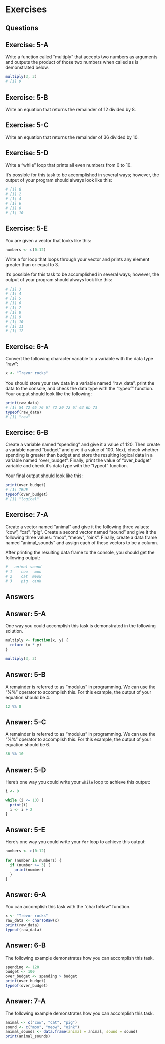 # Exercises {.unnumbered}

## Questions

::: callout
## Exercise: 5-A

Write a function called "multiply" that accepts two numbers as arguments and outputs the product of those two numbers when called as is demonstrated below.

``` r
multiply(3, 3)
# [1] 9
```
:::

::: callout
## Exercise: 5-B
Write an equation that returns the remainder of 12 divided by 8.
:::

::: callout
## Exercise: 5-C
Write an equation that returns the remainder of 36 divided by 10.
:::

::: callout
## Exercise: 5-D
Write a "while" loop that prints all even numbers from 0 to 10.

It's possible for this task to be accomplished in several ways; however, the output of your program should always look like this:

``` r
# [1] 0
# [1] 2
# [1] 4
# [1] 6
# [1] 8
# [1] 10
```
:::

::: callout
## Exercise: 5-E

You are given a vector that looks like this:

``` r
numbers <- c(0:12)
```

Write a for loop that loops through your vector and prints any element greater than or equal to 3.

It's possible for this task to be accomplished in several ways; however, the output of your program should always look like this:

``` r
# [1] 3
# [1] 4
# [1] 5
# [1] 6
# [1] 7
# [1] 8
# [1] 9
# [1] 10
# [1] 11
# [1] 12
```
:::

::: callout
## Exercise: 6-A

Convert the following character variable to a variable with the data type "raw":

``` r
x <- "Trevor rocks"
```

You should store your raw data in a variable named "raw_data", print the data to the console, and check the data type with the "typeof" function. Your output should look like the following:

``` r
print(raw_data)
# [1] 54 72 65 76 6f 72 20 72 6f 63 6b 73
typeof(raw_data)
# [1] "raw"
```

:::

::: callout
## Exercise: 6-B

Create a variable named "spending" and give it a value of 120. Then create a variable named "budget" and give it a value of 100. Next, check whether spending is greater than budget and store the resulting logical data in a variable named "over_budget". Finally, print the value of "over_budget" variable and check it's data type with the "typeof" function.

Your final output should look like this:

``` r
print(over_budget)
# [1] TRUE
typeof(over_budget)
# [1] "logical"
```

:::

::: callout
## Exercise: 7-A
Create a vector named "animal" and give it the following three values: "cow", "cat", "pig". Create a second vector named "sound" and give it the following three values: "moo", "meow", "oink". Finally, create a data frame named "animal_sounds" and assign each of these vectors to be a column.

After printing the resulting data frame to the console, you should get the following output:

``` r
#   animal sound
# 1    cow   moo
# 2    cat  meow
# 3    pig  oink
```
:::

## Answers

::: callout
## Answer: 5-A

One way you could accomplish this task is demonstrated in the following solution.

```r
multiply <- function(x, y) {
  return (x * y)
}

multiply(3, 3)
```
:::

::: callout
## Answer: 5-B

A remainder is referred to as "modulus" in programming. We can use the "%%" operator to accomplish this. For this example, the output of your equation should be 4.

```r
12 %% 8
```
:::

::: callout
## Answer: 5-C

A remainder is referred to as "modulus" in programming. We can use the "%%" operator to accomplish this. For this example, the output of your equation should be 6.

```r
36 %% 10
```
:::

::: callout
## Answer: 5-D
Here's one way you could write your `while` loop to achieve this output:

```r
i <- 0

while (i <= 10) {
  print(i)
  i <- i + 2
}
```
:::

::: callout
## Answer: 5-E
Here's one way you could write your `for` loop to achieve this output:

```r
numbers <- c(0:12)

for (number in numbers) {
  if (number >= 3) {
    print(number)
  }
}
```
:::

::: callout
## Answer: 6-A

You can accomplish this task with the "charToRaw" function.

```r
x <- "Trevor rocks"
raw_data <- charToRaw(x)
print(raw_data)
typeof(raw_data)
```
:::

::: callout
## Answer: 6-B

The following example demonstrates how you can accomplish this task.

```r
spending <- 120
budget <- 100
over_budget <- spending > budget
print(over_budget)
typeof(over_budget)
```
:::

::: callout
## Answer: 7-A

The following example demonstrates how you can accomplish this task.

```r
animal <- c("cow", "cat", "pig")
sound <- c("moo", "meow", "oink")
animal_sounds <- data.frame(animal = animal, sound = sound)
print(animal_sounds)
```
:::